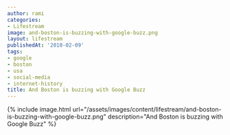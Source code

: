 ```yaml
---
author: rami
categories:
- Lifestream
image: and-boston-is-buzzing-with-google-buzz.png
layout: lifestream
publishedAt: '2010-02-09'
tags:
- google
- boston
- usa
- social-media
- internet-history
title: And Boston is buzzing with Google Buzz
---
```


{% include image.html url="/assets/images/content/lifestream/and-boston-is-buzzing-with-google-buzz.png" description="And Boston is buzzing with Google Buzz" %}